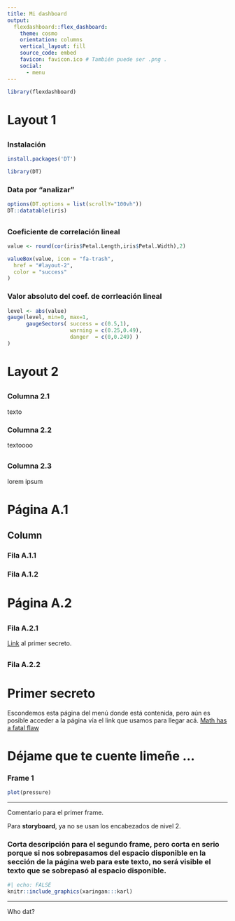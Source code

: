 ```yaml
---
title: Mi dashboard
output: 
  flexdashboard::flex_dashboard:
    theme: cosmo
    orientation: columns
    vertical_layout: fill
    source_code: embed
    favicon: favicon.ico # También puede ser .png .
    social:
      - menu 
---
```


```r
library(flexdashboard)
```

# Layout 1


## {data-width=600 .tabset}

### Instalación {data-height=300}

```r
install.packages('DT')
```

```r
library(DT)
```

### Data por "analizar" {data-height=700}

```r
options(DT.options = list(scrollY="100vh"))
DT::datatable(iris)
```

## 

### Coeficiente de correlación lineal 

```r
value <- round(cor(iris$Petal.Length,iris$Petal.Width),2)

valueBox(value, icon = "fa-trash",
  href = "#layout-2", 
  color = "success"
)
```


### Valor absoluto del coef. de corrleación lineal

```r
level <- abs(value)
gauge(level, min=0, max=1, 
      gaugeSectors( success = c(0.5,1),
                    warning = c(0.25,0.49),
                    danger  = c(0,0.249) )
)
```

# Layout 2 {data-icon="fa-frog" data-orientation=rows}

## 

### Columna 2.1

texto

### Columna 2.2

textoooo

##

### Columna 2.3

lorem ipsum

# Página A.1 {data-navmenu="Sección A"}

## Column

### Fila A.1.1

### Fila A.1.2

# Página A.2 {data-navmenu="Sección A" data-icon="fa-frog"}

##

### Fila A.2.1

[Link](#primer-secreto) al primer secreto.

##

### Fila A.2.2


# Primer secreto {data-navmenu="Secretos" .hidden}

Escondemos esta página del menú donde está contenida, pero
aún es posible acceder a la página vía el link que usamos para llegar acá.
[Math has a fatal flaw](https://www.youtube.com/watch?v=HeQX2HjkcNo&t=64s&ab_channel=Veritasium)




# Déjame que te cuente limeñe ... {.storyboard}

### Frame 1 {data-commentary-width=1000}

```r
plot(pressure)
```

---

Comentario para el primer frame.

Para **storyboard**, ya no se usan los encabezados de nivel 2.


### Corta descripción para el segundo frame, pero corta en serio porque si nos sobrepasamos del espacio disponible en la sección de la página web para este texto, no será visible el texto que se sobrepasó al espacio disponible.

```r
#| echo: FALSE
knitr::include_graphics(xaringan:::karl)
```

---

Who dat?
